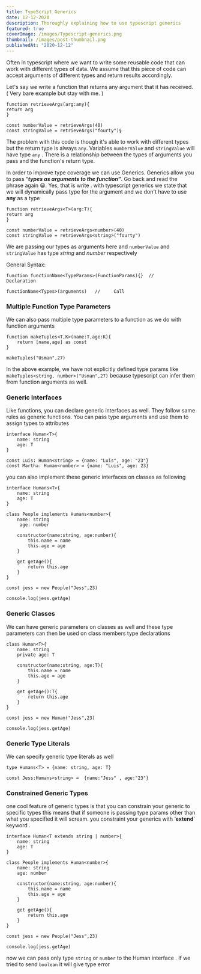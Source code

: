 ```yaml
---
title: TypeScript Generics
date: 12-12-2020
description: Thoroughly explaining how to use typescript generics
featured: true
coverImage: /images/Typescript-generics.png
thumbnail: /images/post-thumbnail.png
publishedAt: "2020-12-12"
---
```


Often in typescript where we want to write some reusable code that can work with different types of data. We assume that this piece of code can accept arguments of different types and return results accordingly.

Let's say we write a function that returns any argument that it has received. ( Very bare example but stay with me. )

```tsx
function retrieveArgs(arg:any){
return arg
}

const numberValue = retrieveArgs(40)
const stringValue = retrieveArgs("fourty")§
```

The problem with this code is though it's able to work with different types but the return type is always `any`. Variables `numberValue` and `stringValue` will have type `any` . There is a relationship between the types of arguments you pass and the function's return type.

In order to improve type coverage we can use Generics. Generics allow you to pass “**_types as arguments to the function”_**. Go back and read the phrase again 😀. Yes, that is write . with typescript generics we state that we will dynamically pass type for the argument and we don't have to use **any** as a type

```tsx
function retrieveArgs<T>(arg:T){
return arg
}

const numberValue = retrieveArgs<number>(40)
const stringValue = retrieveArgs<string>("fourty")
```

We are passing our types as arguments here and `numberValue` and `stringValue` has type _string_ and _number_ respectively

General Syntax:

```tsx
function functionName<TypeParams>(FunctionParams){}  //     Declaration

functionName<Types>(arguments)   //     Call
```

### Multiple Function Type Parameters

We can also pass multiple type parameters to a function as we do with function arguments

```tsx
function makeTuples<T,K>(name:T,age:K){
    return [name,age] as const
}

makeTuples("Usman",27)
```

In the above example, we have not explicitly defined type params like `makeTuples<string, number>("Usman",27)` because typescript can infer them from function arguments as well.

### Generic Interfaces

Like functions, you can declare generic interfaces as well. They follow same rules as generic functions. You can pass type arguments and use them to assign types to attributes

```tsx
interface Human<T>{
    name: string
    age: T
}

const Luis: Human<string> = {name: "Luis", age: "23"}
const Martha: Human<number> = {name: "Luis", age: 23}
```

you can also implement these generic interfaces on classes as following

```tsx
interface Humans<T>{
    name: string
    age: T
}

class People implements Humans<number>{
    name: string
     age: number

    constructor(name:string, age:number){
        this.name = name
        this.age = age
    }

    get getAge(){
        return this.age
    }
}

const jess = new People("Jess",23)

console.log(jess.getAge)
```

### Generic Classes

We can have generic parameters on classes as well and these type parameters can then be used on class members type declarations

```tsx
class Human<T>{
    name: string
    private age: T

    constructor(name:string, age:T){
        this.name = name
        this.age = age
    }

    get getAge():T{
        return this.age
    }
}

const jess = new Human("Jess",23)

console.log(jess.getAge)
```

### Generic Type Literals

We can specify generic type literals as well

```tsx
type Humans<T> = {name: string, age: T}

const Jess:Humans<string> =  {name:"Jess" , age:"23"}
```

### Constrained Generic Types

one cool feature of generic types is that you can constrain your generic to specific types this means that if someone is passing type params other than what you specified it will scream. you constraint your generics with ‘**extend**’ keyword .

```tsx
interface Human<T extends string | number>{
    name: string
    age: T
}

class People implements Human<number>{
    name: string
    age: number

    constructor(name:string, age:number){
        this.name = name
        this.age = age
    }

    get getAge(){
        return this.age
    }
}

const jess = new People("Jess",23)

console.log(jess.getAge)
```

now we can pass only type `string` or `number` to the Human interface . If we tried to send `boolean` it will give type error
